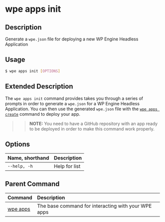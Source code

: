 # wpe apps init

## Description

Generate a `wpe.json` file for deploying a new WP Engine Headless Application

## Usage

```bash
$ wpe apps init [OPTIONS]
```

## Extended Description

The `wpe apps init` command provides takes you through a series of prompts in order to generate a `wpe.json` for a WP Engine Headless Application. You can then use the generated `wpe.json` file with the [`wpe apps create`](./create) command to deploy your app.

> > **NOTE:** You need to have a GitHub repository with an app ready to be deployed in order to make this command work properly.

## Options

| Name, shorthand | Description   |
| :-------------- | :------------ |
| `--help, -h`    | Help for list |

## Parent Command

| Command             | Description                                         |
| :------------------ | :-------------------------------------------------- |
| [wpe apps](../apps) | The base command for interacting with your WPE apps |
